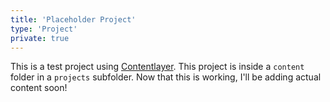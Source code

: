 ```yaml
---
title: 'Placeholder Project'
type: 'Project'
private: true
---
```


This is a test project using [Contentlayer](https://www.contentlayer.dev/). This project is inside a `content` folder in a `projects` subfolder. Now that this is working, I'll be adding actual content soon!
